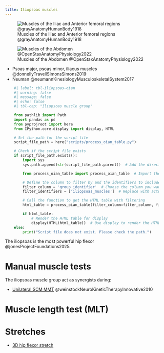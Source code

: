 ```yaml
---
title: Iliopsoas muscles
---
```


![Muscles of the Iliac and Anterior femoral regions @grayAnatomyHumanBody1918](/The Archive/Images/Gray anatomy 1918 images/Myology/image430 Muscles of the iliac and anterior femoral regions.gif)

![Muscles of the Abdomen @OpenStaxAnatomyPhysiology2022](/The Archive/Images/OpenStax Anatomy and Physiology 2e/fig11.16 Muscles of the Abdomen.jpeg){#fig-openstax-fig11.16}

::: {.callout title="Reading list"}

- Psoas major, psoas minor, iliacus muscles @donnellyTravellSimonsSimons2019
- Neuman @neumannKinesiologyMusculoskeletalSystem2017

:::

```python
    #| label: tbl-iliopsoas-oian
    #| warning: false
    #| message: false
    #| echo: false
    #| tbl-cap: "Iliopsoas muscle group"

    from pathlib import Path
    import pandas as pd
    from pyprojroot import here
    from IPython.core.display import display, HTML

    # Set the path for the script file
    script_file_path = here("scripts/process_oian_table.py")

    # Check if the script file exists
    if script_file_path.exists():
        import sys
        sys.path.append(str(script_file_path.parent))  # Add the directory of the script to the system path

        from process_oian_table import process_oian_table  # Import the specific function

        # Define the column to filter by and the identifiers to include
        filter_column = 'group_identifier'  # Choose the column you want to filter by
        filter_identifiers = ['iliopsoas_muscles']  # Replace with actual identifiers you want to include

        # Call the function to get the HTML table with filtering
        html_table = process_oian_table(filter_column=filter_column, filter_identifiers=filter_identifiers)

        if html_table:
            # Render the HTML table for display
            display(HTML(html_table))  # Use display to render the HTML properly
    else:
        print("Script file does not exist. Please check the path.")
```


The iliopsoas is the most powerful hip flexor @jonesProjectFoundations2025.

# Manual muscle tests {#mmt}

The iliopsoas muscle group act as synergists during:

- [Unilateral SCM MMT]({{< var ref-sternocleidomastoid.mmt >}}) @weinstockNeuroKineticTherapyInnovative2010


# Muscle length test (MLT) {#mlt}

# Stretches {#stretch}

- [3D hip flexor stretch]({{< var ref-3d-hip-flexor-stretch.path >}})


